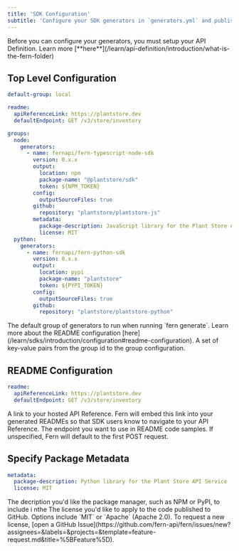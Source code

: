 ```yaml
---
title: 'SDK Configuration'
subtitle: 'Configure your SDK generators in `generators.yml` and publish to registries'
---
```


<Note>
  Before you can configure your generators, you must setup your API Definition. Learn more [**here**](/learn/api-definition/introduction/what-is-the-fern-folder)
</Note>

## Top Level Configuration

```yaml title="generators.yml" maxLines=10
default-group: local

readme: 
  apiReferenceLink: https://plantstore.dev
  defaultEndpoint: GET /v3/store/inventory

groups: 
  node: 
    generators: 
      - name: fernapi/fern-typescript-node-sdk
        version: 0.x.x
        output: 
          location: npm
          package-name: "@plantstore/sdk"
          token: ${NPM_TOKEN}
        config: 
          outputSourceFiles: true
        github: 
          repository: "plantstore/plantstore-js"
        metadata: 
          package-description: JavaScript library for the Plant Store API Service
          license: MIT
  python: 
    generators: 
      - name: fernapi/fern-python-sdk
        version: 0.x.x
        output: 
          location: pypi
          package-name: "plantstore"
          token: ${PYPI_TOKEN}
        config: 
          outputSourceFiles: true
        github: 
          repository: "plantstore/plantstore-python"    
```

<ParamField path="default-group" type="string" required={false}>
  The default group of generators to run when running `fern generate`. 
</ParamField>

<ParamField path="readme" type="object" required={false}>
  Learn more about the README configuration [here](/learn/sdks/introduction/configuration#readme-configuration). 
</ParamField>

<ParamField path="groups" type="map<string, GroupConfiguration>" required={false}>
  A set of key-value pairs from the group id to the group configuration.
</ParamField>

## README Configuration

```yaml generators.yml
readme: 
  apiReferenceLink: https://plantstore.dev
  defaultEndpoint: GET /v3/store/inventory
```

<ParamField path="readme.apiReferenceLink" type="string" required={false}>
  A link to your hosted API Reference. Fern will embed this link into your generated READMEs so that SDK users know to navigate to your 
  API Reference. 
</ParamField>

<ParamField path="readme.defaultEndpoint" type="ReadMe Configuration" required={false}>
  The endpoint you want to use in README code samples. If unspecified, Fern will default to the first POST request.  
</ParamField>

## Specify Package Metadata

```yaml generators.yml
metadata: 
  package-description: Python library for the Plant Store API Service
  license: MIT
```

<ParamField path="generator.metadata.packageDescription" type="string" required={false}>
  The decription you'd like the package manager, such as NPM or PyPI, to include i nthe 
</ParamField>

<ParamField path="generator.metadata.license" type="License" required={false}>
  The license you'd like to apply to the code published to GitHub. Options include `MIT` or `Apache` (Apache 2.0). To request a new license, [open a GitHub Issue](https://github.com/fern-api/fern/issues/new?assignees=&labels=&projects=&template=feature-request.md&title=%5BFeature%5D).
</ParamField>
